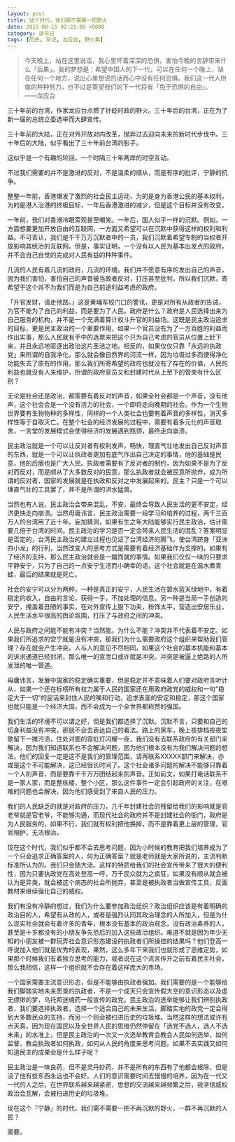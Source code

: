 ```yaml
---
layout: post
title: 这个时代，我们需不需要一把野火
date: 2015-08-15 02:21:09 +0800
category: 读书记
tags: [历史, 杂记, 龙应台, 野火集]
---
```


<blockquote>
  <p>
    今天晚上，站在这里说话，我心里怀着深深的恐惧，害怕今晚的言辞带来什么「后果」。我的梦想是：希望中国人的下一代，可以在任何一个晚上，站在任何一个地方，说出心里想说的话而心中没有任何恐惧。我们这一代人所做的种种努力，也不过是寄望我们的下一代将有「免于恐惧的自由」。
    <br />
    ​——龙应台
  </p>
</blockquote>

<p>
  三十年前的台湾，作家龙应台点燃了针砭时政的野火。三十年后的台湾，正在为了新一届的总统立委选举而大肆宣传。
</p>

<p>
  ﻿三十年前的大陆，正在对外开放对内改革，抛弃过去迎向未来的新时代步伐中。三十年后的大陆，似乎看出了三十年前台湾的影子。﻿
</p>

<p id="more"></p>

<p>﻿这似乎是一个有趣的轮回，一个时隔三十年两岸的时空互动。</p>

<p>
  ﻿不过我们需要的并不是激进的反对，不是温柔的顺从，而是有序的批评，宁静的抗争。﻿
</p>

<p>
  ﻿整整一年前，香港爆发了激烈的社会民主运动，为的是身为香港公民的基本权利，为的是港人治港的终极目标，一年后香港激进的减少，但是这个目标并没有改变。﻿
</p>

<p>
  ﻿一年前，我们对香港冷眼旁观甚至嘲笑。一年后，国人似乎一样的沉默。例如，一方面想要更加开放自由的互联网，一方面又希望可以在沉默中获得这样的权利和利益。不可否认，我们是千千万万沉默者中的一员，我们沉默着希望专制的当权者开放影响其统治的互联网。但是，事实证明，一个没有以人民为基本出发点的政府，并不会自己自觉的完成对人民有益的种种事件。﻿
</p>

<p>
  ﻿几流的人民有着几流的政府，几流的环境。我们并不愿意有序的发出自己的声音，因为我们害怕，害怕自己的声音被当政者反对，打压甚至批判，所以我们沉默，寄希望于这个并不为我们而是为自己前途利益考虑的政府。﻿
</p>

<p>
  ﻿「升官发财，请走他路。」这是黄埔军校门口的警讯，更是对所有从政者的告诫，为官不能为了自己的利益，而是要为了人民。政府是什么？政府是人民选择出来为自己服务的机构，并不是一个充满着算计权斗升官的利益场。这既是民主政治追求的目标，更是民主政治的一个重要作用，如果一个官员没有为了一方百姓的利益而作出实事，那么人民就有手中的选票来把这个只为自己考虑的官员从位置上赶下来，并且永远地驱逐出政治这片圣洁之地。相反的，如果仅仅只靠「永远的执政党」来所谓的自我净化，那么就会像自然界的河流一样，因为垃圾过多而使得净化功能失去了原有的作用，那么我们所寄希望的政府也就没有了存在的价值，人民的利益也就没有人来维护，所谓的政府官员又和封建时代从上至下的管束有什么区别？
</p>

<p>
  无论是社会还是政治，都需要有着反对的声音，如果全社会都是一个声音，没有他声，这个社会会是一个没有活力的社会，一个即将走向晚期的社会。作为一个生物世界要有生物物种的多样性，同样的一个人类社会也要有着声音的多样性，消灭多样性等于自取灭亡。在整个社会的经济发展的过程中，需要有着多元化的声音取舍，一言堂的发展模式会使得经济的发展遇到瓶颈，最终走向崩溃。
</p>

<p>
  民主政治就是一个可以让反对者有权利发声，畅快，理直气壮地发出自己反对声音的东西，就是一个可以让执政者更加有底气作出自己决定的事情，他的基础是民意，他的后盾也是广大人民。执政者需要有了反对者的制约，因为如果不是为了反对而反对，而是顺从了大多数反对的民意，那么执政者就会被民意所抛弃，成为所谓的反对者，国家的发展就是在执政和反对之中发展起来的。民主？只是一个可以理直气壮的工具罢了，并不是所谓的洪水猛兽。
</p>

<p>
  当然也有人说，民主政治会带来混乱，不安，最终会导致人民生活的更不安定，经济更快走向崩溃。当然毋庸讳言，民主政治需要一段学习和培养的过程，两千三百万人的台湾用了近十年。妄加猜测，如果有生之年大陆能够实行民主政治，估计需要几倍于台湾的时间。民主政治的学习是否一定会带来人民生活的混乱？答案明显是否定的，台湾民主政治的建立过程也见证了台湾经济的腾飞，使台湾跻身「亚洲四小龙」的行列，当然改变人的思考方式是需要有着经济基础作为支撑的，如果有了经济的支持，那么民主政治就会是一蹴而就的事情。如果我们仅仅一味的只要求平静安宁，只为了自己的一点安宁生活而小确幸的话，这个社会就是在温水煮青蛙，最后的结果就是死亡。
</p>

<p>
  社会的安宁可以分为两种，一种是真正的安宁，人民生活在碧水蓝天绿地中，有着稳定的收入，自由的言论，获得一手，不加处理的信息。另一种是当局一手创造的安宁，掩盖着丑陋的事实，在对外宣传上狠下功夫，粉饰太平，营造出安居乐业，人民生活水平很高的舆论氛围，打压了与政府之间的冲突。
</p>

<p>
  人民与政府之间能不能有冲突？当然能。为什么不能？冲突并不代表着不安定。如果我们所追求的安宁就是没有冲突，那我们为什么需要政府这个组织来帮助我们管理？存在就会产生冲突。人与人的意见不尽相同，如果这个社会的基本机能和基本的诉求通道已经封闭，那么唯一的宣泄口或许就是冲突。冲突是被逼上绝路的人所发泄的唯一管道。
</p>

<p>
  毋庸讳言，发展中国家的稳定确实重要，但是稳定并不意味着人们要对政府言听计从，如果一个还在标榜所有权力属于人民的国家还在用政府政党的威权和一句&quot;稳定大于一切”的屁话来封住人民的嘴和行动，追求表面的安定和稳定，那这个国家也就只能是一个经济大国，而不会成为一个全世界都称赞的强国。
</p>

<p>
  我们生活的环境不可以谓之好，但是我们都选择了沉默。沉默不言，只要和自己的切身利益没有冲突，那就不会去表达自己的看法。路上的黑车，晚上夜排档夜夜笙歌留下一摊污渍，住处对面的霓虹灯闪耀一夜，我们没有去联系政府的有关部门来解决，因为我们知道联系也不会解决问题，因为他们根本没有为我们解决问题的想法，他们的回复一定是这不是我们的管理范围，请再联系XXXXX部门来解决，亦或是这个不可能解决，这已经很长时间了。这个社会诸多问题的解决不能够只靠着一个人的声音，而是要靠千千万万团结起来的声音。正如前文，如果打电话联系不是一家人家，而是整栋楼，整个小区，那么这件事件一定会引起政府的关注，在艰难的问题也会解决，因为他们感受到了来自人民的压力。
</p>

<p>
  我们的人民缺乏的就是对政府的压力，几千年封建社会的残留给我们的影响就是官老爷就是官老爷，不能够沟通，而现代社会的政府并不是封建社会的衙门，政府是为人民服务的，如果不行，我们就有权利把他换掉，而不是靠着更上层的管理，官官相护，无法根治。
</p>

<p>
  现在这个时代，我们似乎都不会去思考问题，因为小时候的教育把我们培养成为了一个只会追求正确答案的人，何为正确答案？就是老师就是大家所说的，主流判断标准所认为的。我们只会随大流。这样的特质给我们的社会宣传带来了很大的便利性，因为只要执政党在高处登高一呼，万千民众就为之疯狂，如果没有顺从就会被认为是异类，就会被这个病态的社会所抛弃，甚至是被执政者当做宣传工具，反面教材来继续强化自己的威权。
</p>

<p>
  我们有没有冷静的想过，我们为什么要参加政治组织？政治组织应该是有着明确的政治目的人，希望有从政的人，或者是强烈认同其政治理念的人所加入，但是为什么现实社会就会有着许多的青年，根本没有基本的政治观念，没有政治素养的人，甚至是十岁都没有的小朋友争先恐后的加入这些政治组织。难道不就是因为年少无知的小朋友被一群玩弄社会意识形态建设的执政者们所操控的结果吗？他们登高一呼说加入他们就是优秀的表现，果然，这么多年下来我们也就形成了思维定势，如果那个时候我们有着独立思考的能力，或者说在这个流言传开之前有着民主社会，那么我相信，这样一个组织就不会存在着这样庞大的市场。
</p>

<p>
  一个国家需要主流意识形态，但是不能够由执政者强加。我们需要的是一个能够给我们脚踏实地未来愿景的执政者，不是一个成天只会宣传假大空的意识形态以及虚无缥缈的梦，乌托邦迷魂药一般宣传的政党。民主政治的选举能够让我们辨别执政者，我们要选择执政者，选择一个适合自己的未来生活，脚踏实地的政党一定会得到大多数民众的支持，而另一个则会被扫进历史的垃圾堆。当然这样的想法或许有点天真，因为现在国民以及全世界人民的思维仍然停留在「选党不选人，选人不选未来」的水准上，但是民主政治的一次又一次选举教育会教会人民如何选举，如何监督，教会执政者如何执政，如何从人民的角度来思考问题。如果不去实践又如何知道民主的成果会是什么样子呢？
</p>

<p>
  民主政治是一味良药，但不是灵丹妙药，并不是所有的东西有了他都会根除，但是没了他有些东西永远也不会好。人们的意识需要时间去慢慢的培养，因为在一代又一代的人之后，在世界联系越来越紧密，思想的交流越来越频繁之后，我坚信威权政治会瓦解，会被扫进历史的垃圾堆。
</p>

<p>
  现在这个「宁静」的时代，我们需不需要一把不再沉默的野火，一群不再沉默的人民？
</p>

<p>需要。</p>
